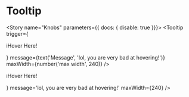 


<Meta title="Components/Popovers/Tooltip" decorators={[withKnobs]} component={Tooltip} />

# Tooltip

<ImportPath component={Tooltip} section="popovers" />

<Story name="Knobs" parameters={{ docs: { disable: true }}}>
  <Tooltip
    trigger={<p>ℹ️Hover Here!</p>}
    message={text('Message', 'lol, you are very bad at hovering!')}
    maxWidth={number('max width', 240)}
  />
</Story>

<Preview isExpanded height={100}>
  <Tooltip
    trigger={<p>ℹ️Hover Here!</p>}
    message='lol, you are very bad at hovering!'
    maxWidth={240}
  />
</Preview>

<Props of={Tooltip} />